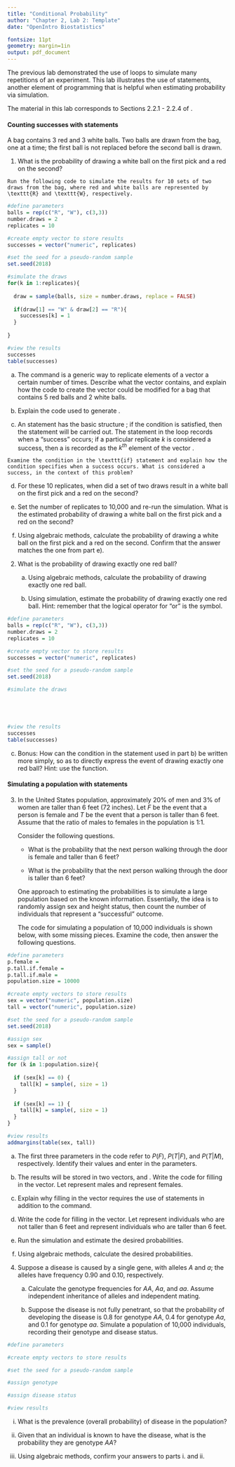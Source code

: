 ```yaml
---
title: "Conditional Probability"
author: "Chapter 2, Lab 2: Template"
date: "OpenIntro Biostatistics"

fontsize: 11pt
geometry: margin=1in
output: pdf_document
---
```


\begin{small}
	
	\textbf{Topics}
	\begin{itemize}
	  \item Definition of conditional probability
	  \item Simulation
	\end{itemize}
	
\end{small}

The previous lab demonstrated the use of \texttt{for} loops to simulate many repetitions of an experiment. This lab illustrates the use of \texttt{if} statements, another element of programming that is helpful when estimating probability via simulation. 

The material in this lab corresponds to Sections 2.2.1 - 2.2.4 of \textit{OpenIntro Biostatistics}.

#### Counting successes with \texttt{if} statements

A bag contains 3 red and 3 white balls. Two balls are drawn from the bag, one at a time; the first ball is not replaced before the second ball is drawn.

  1. What is the probability of drawing a white ball on the first pick and a red on the second?
  
    Run the following code to simulate the results for 10 sets of two draws from the bag, where red and white balls are represented by \texttt{R} and \texttt{W}, respectively.
    
<!---
Change eval = FALSE to TRUE for the output to display in the knitted PDF.
--->
    
```r
#define parameters
balls = rep(c("R", "W"), c(3,3))
number.draws = 2
replicates = 10

#create empty vector to store results
successes = vector("numeric", replicates)

#set the seed for a pseudo-random sample
set.seed(2018)

#simulate the draws
for(k in 1:replicates){
  
  draw = sample(balls, size = number.draws, replace = FALSE)
  
  if(draw[1] == "W" & draw[2] == "R"){
    successes[k] = 1
  }
  
}

#view the results
successes
table(successes)
```

  a) The \texttt{rep(x, times)} command is a generic way to replicate elements of a vector \texttt{x} a certain number of times. Describe what the vector \texttt{balls} contains, and explain how the code to create the vector could be modified for a bag that contains 5 red balls and 2 white balls.
  
  
  
  
  
  
  b) Explain the code used to generate \texttt{draw}.
  
  
  
  
  
  
  c) An \texttt{if} statement has the basic structure \texttt{if( condition ) \{ statement \} }; if the condition is satisfied, then the statement will be carried out. The \texttt{if} statement in the loop records when a "success" occurs; if a particular replicate $k$ is considered a success, then a \texttt{1} is recorded as the $k^{th}$ element of the vector \texttt{successes}.
  
    Examine the condition in the \texttt{if} statement and explain how the condition specifies when a success occurs. What is considered a success, in the context of this problem?
    
    
    
    
    
    
  d) For these 10 replicates, when did a set of two draws result in a white ball on the first pick and a red on the second?
  
  
  
  
  
  
  e) Set the number of replicates to 10,000 and re-run the simulation. What is the estimated probability of drawing a white ball on the first pick and a red on the second?
  
  
  
  
  
  
  f) Using algebraic methods, calculate the probability of drawing a white ball on the first pick and a red on the second. Confirm that the answer matches the one from part e).






\newpage

2. What is the probability of drawing exactly one red ball?

    a) Using algebraic methods, calculate the probability of drawing exactly one red ball.
  
  
  
  
  
    b) Using simulation, estimate the probability of drawing exactly one red ball. Hint: remember that the logical operator for "or" is the \texttt{|} symbol.

<!---
Change eval = FALSE to TRUE for the output to display in the knitted PDF.
--->
  
```r
#define parameters
balls = rep(c("R", "W"), c(3,3))
number.draws = 2
replicates = 10

#create empty vector to store results
successes = vector("numeric", replicates)

#set the seed for a pseudo-random sample
set.seed(2018)

#simulate the draws





#view the results
successes
table(successes)
```  
  
  
  
  
  c) Bonus: How can the condition in the \texttt{if} statement used in part b) be written more simply, so as to directly express the event of drawing exactly one red ball? Hint: use the \texttt{sum()} function.






\newpage

#### Simulating a population with \texttt{if} statements

3. In the United States population, approximately 20\% of men and 3\% of women are taller than 6 feet (72 inches). Let $F$ be the event that a person is female and $T$ be the event that a person is taller than 6 feet. Assume that the ratio of males to females in the population is 1:1. 

    Consider the following questions.
    
      - What is the probability that the next person walking through the door is female and taller than 6 feet?
      
      - What is the probability that the next person walking through the door is taller than 6 feet?
      
    One approach to estimating the probabilities is to simulate a large population based on the known information. Essentially, the idea is to randomly assign sex and height status, then count the number of individuals that represent a "successful" outcome.
    
    The code for simulating a population of 10,000 individuals is shown below, with some missing pieces.  Examine the code, then answer the following questions.
    
<!---
Once the code is complete, change eval = FALSE to TRUE for the output to display in the knitted PDF.
--->

```r
#define parameters
p.female = 
p.tall.if.female = 
p.tall.if.male = 
population.size = 10000

#create empty vectors to store results
sex = vector("numeric", population.size)
tall = vector("numeric", population.size)

#set the seed for a pseudo-random sample
set.seed(2018)

#assign sex
sex = sample()

#assign tall or not
for (k in 1:population.size){
  
  if (sex[k] == 0) {
    tall[k] = sample(, size = 1)
  }
  
  if (sex[k] == 1) {
    tall[k] = sample(, size = 1)
  }
}

#view results
addmargins(table(sex, tall))
```

   a) The first three parameters in the code refer to $P(F)$, $P(T|F)$, and $P(T|M)$, respectively. Identify their values and enter in the parameters.
   
   
   
   
   
      
   b) The results will be stored in two vectors, \texttt{sex} and \texttt{tall}. Write the code for filling in the \texttt{sex} vector. Let \texttt{0} represent males and \texttt{1} represent females.
   
   
   
   
   
      
  c) Explain why filling in the \texttt{tall} vector requires the use of \texttt{if} statements in addition to the \texttt{sample()} command.
  
  
  
  
  
       
  d) Write the code for filling in the \texttt{tall} vector. Let \texttt{0} represent individuals who are not taller than 6 feet and \texttt{1} represent individuals who are taller than 6 feet.
  
  
  
  
  
  
      
  e) Run the simulation and estimate the desired probabilities.
  
  
  
  
  
      
  f) Using algebraic methods, calculate the desired probabilities. 
  
  
  
  
  
  

\newpage
  
4. Suppose a disease is caused by a single gene, with alleles $A$ and $a$; the alleles have frequency 0.90 and 0.10, respectively.

    a) Calculate the genotype frequencies for $AA$, $Aa$, and $aa$. Assume independent inheritance of alleles and independent mating.
    


    
    
  
    b) Suppose the disease is not fully penetrant, so that the probability of developing the disease is 0.8 for genotype $AA$, 0.4 for genotype $Aa$, and 0.1 for genotype $aa$. Simulate a population of 10,000 individuals, recording their genotype and disease status. 
    
```r
#define parameters

#create empty vectors to store results

#set the seed for a pseudo-random sample

#assign genotype

#assign disease status

#view results
```
    
      
  i. What is the prevalence (overall probability) of disease in the population?
      
  ii. Given that an individual is known to have the disease, what is the probability they are genotype $AA$? 
      
  iii. Using algebraic methods, confirm your answers to parts i. and ii.